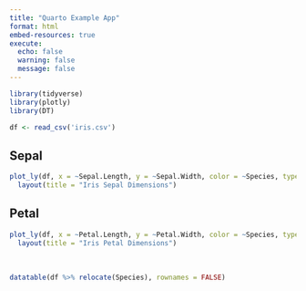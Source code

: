 ---
title: "Quarto Example App"
format: html
embed-resources: true
execute:
  echo: false
  warning: false
  message: false
---

```{r}
library(tidyverse)
library(plotly)
library(DT)

df <- read_csv('iris.csv')

```

:::{.panel-tabset}

## Sepal

```{r}

plot_ly(df, x = ~Sepal.Length, y = ~Sepal.Width, color = ~Species, type = 'scatter', mode = 'markers') %>%
  layout(title = "Iris Sepal Dimensions")

```

## Petal

```{r}

plot_ly(df, x = ~Petal.Length, y = ~Petal.Width, color = ~Species, type = 'scatter', mode = 'markers') %>%
  layout(title = "Iris Petal Dimensions")

```

:::

<br>

```{r}

datatable(df %>% relocate(Species), rownames = FALSE)

```

